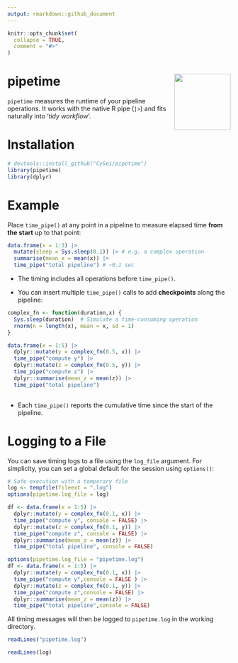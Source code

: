 ```yaml
---
output: rmarkdown::github_document
---
```


```r
knitr::opts_chunk$set(
  collapse = TRUE,
  comment = "#>"
)
```

# pipetime <img src="man/figures/logo.png" align="right" height="127"/>

`pipetime` measures the runtime of your pipeline operations. It works with the native R pipe (`|>`) and fits naturally into '*tidy workflow*'.

# Installation

```r
# devtools::install_github("CyGei/pipetime")
library(pipetime)
library(dplyr)
```

# Example

Place `time_pipe()` at any point in a pipeline to measure elapsed time **from the start** up to that point:

```r
data.frame(x = 1:3) |>
  mutate(sleep = Sys.sleep(0.1)) |> # e.g. a complex operation
  summarise(mean_x = mean(x)) |>
  time_pipe("total pipeline") # ~0.1 sec
```

-   The timing includes all operations before `time_pipe()`.

-   You can insert multiple `time_pipe()` calls to add **checkpoints** along the pipeline:

```r
complex_fn <- function(duration,x) {
  Sys.sleep(duration)  # Simulate a time-consuming operation
  rnorm(n = length(x), mean = x, sd = 1)
}

data.frame(x = 1:5) |> 
  dplyr::mutate(y = complex_fn(0.5, x)) |>
  time_pipe("compute y") |> 
  dplyr::mutate(z = complex_fn(0.5, y)) |> 
  time_pipe("compute z") |>
  dplyr::summarise(mean_z = mean(z)) |>
  time_pipe("total pipeline")
    
```

-   Each `time_pipe()` reports the cumulative time since the start of the pipeline.

# Logging to a File

You can save timing logs to a file using the `log_file` argument. 
For simplicity, you can set a global default for the session using `options()`:

```r
# Safe execution with a temporary file
log <- tempfile(fileext = ".log")
options(pipetime.log_file = log)

df <- data.frame(x = 1:5) |> 
  dplyr::mutate(y = complex_fn(0.1, x)) |>
  time_pipe("compute y", console = FALSE) |> 
  dplyr::mutate(z = complex_fn(0.1, y)) |>
  time_pipe("compute z", console = FALSE) |>
  dplyr::summarise(mean_z = mean(z)) |>
  time_pipe("total pipeline", console = FALSE)
```

```r
options(pipetime.log_file = "pipetime.log")
df <- data.frame(x = 1:5) |> 
  dplyr::mutate(y = complex_fn(0.1, x)) |>
  time_pipe("compute y",console = FALSE ) |> 
  dplyr::mutate(z = complex_fn(0.1, y)) |> 
  time_pipe("compute z",console = FALSE) |>
  dplyr::summarise(mean_z = mean(z)) |>
  time_pipe("total pipeline",console = FALSE)
```
All timing messages will then be logged to `pipetime.log` in the working directory.

```r
readLines("pipetime.log")
```

```r
readLines(log)
```
